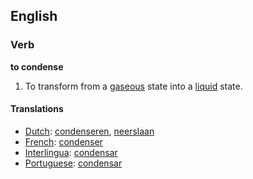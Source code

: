 ==English==
===Verb===

'''to condense'''

#To transform from a [[gas]]eous state into a [[liquid]] state.

====Translations====
*[[Dutch]]: [[condenseren]], [[neerslaan]]
*[[French]]: [[condenser]]
*[[Interlingua]]: [[condensar]]
*[[Portuguese]]: [[condensar]]